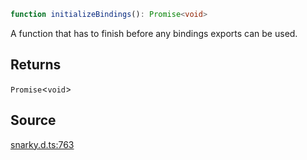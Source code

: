 ```ts
function initializeBindings(): Promise<void>
```

A function that has to finish before any bindings exports can be used.

## Returns

`Promise`\<`void`\>

## Source

[snarky.d.ts:763](https://github.com/o1-labs/o1js/blob/6ebbc23710f6de023fea6d83dc93c5a914c571f2/src/snarky.d.ts#L763)

